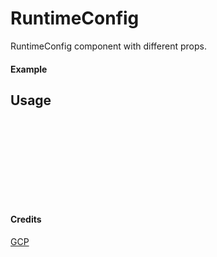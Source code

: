 
<Meta of={RuntimeConfig} title="GCP/RuntimeConfig" />

# RuntimeConfig

RuntimeConfig component with different props.

#### Example

<Canvas of={RuntimeConfig.Primary} />

## Usage

```ts
import { RuntimeConfig } from "yadl-ui";

const Example = () => {
  return (
      <RuntimeConfig />
  );
};

export default Example;
```

#### Credits
[GCP](https://cloud.google.com/icons)
